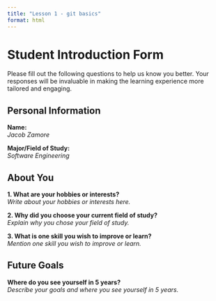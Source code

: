 ```yaml
---
title: "Lesson 1 - git basics"
format: html
---
```


# Student Introduction Form

Please fill out the following questions to help us know you better. Your responses will be invaluable in making the learning experience more tailored and engaging.

## Personal Information

**Name:**  
_Jacob Zamore_

**Major/Field of Study:**  
_Software Engineering_

## About You

**1. What are your hobbies or interests?**  
_Write about your hobbies or interests here._

**2. Why did you choose your current field of study?**  
_Explain why you chose your field of study._

**3. What is one skill you wish to improve or learn?**  
_Mention one skill you wish to improve or learn._

## Future Goals

**Where do you see yourself in 5 years?**  
_Describe your goals and where you see yourself in 5 years._